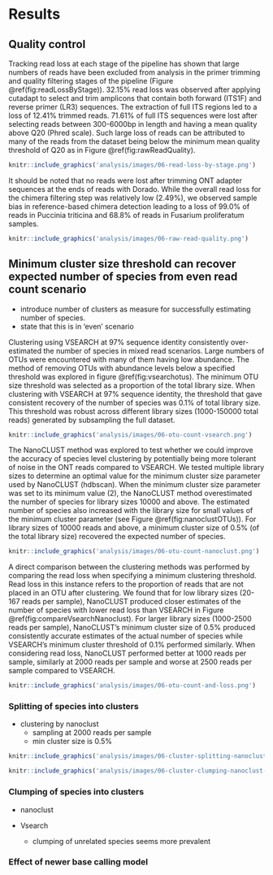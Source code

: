 
# Results

## Quality control

Tracking read loss at each stage of the pipeline has shown that large numbers of reads have been excluded from analysis in the primer trimming and quality filtering stages of the pipeline (Figure \@ref(fig:readLossByStage)).
32.15% read loss was observed after applying cutadapt to select and trim amplicons that contain both forward (ITS1F) and reverse primer (LR3) sequences.
The extraction of full ITS regions led to a loss of 12.41% trimmed reads.
71.61% of full ITS sequences were lost after selecting reads between 300-6000bp in length and having a mean quality above Q20 (Phred scale).
Such large loss of reads can be attributed to many of the reads from the dataset being below the minimum mean quality threshold of Q20 as in Figure \@ref(fig:rawReadQuality).


```r
knitr::include_graphics('analysis/images/06-read-loss-by-stage.png')
```

It should be noted that no reads were lost after trimming ONT adapter sequences at the ends of reads with Dorado.
While the overall read loss for the chimera filtering step was relatively low (2.49%), we observed sample bias in reference-based chimera detection
leading to a loss of 99.0% of reads in Puccinia triticina and 68.8% of reads in Fusarium proliferatum samples.

```r
knitr::include_graphics('analysis/images/06-raw-read-quality.png')
```

## Minimum cluster size threshold can recover expected number of species from even read count scenario {#cluster-results}

- introduce number of clusters as measure for successfully estimating number of species.
- state that this is in 'even' scenario

Clustering using VSEARCH at 97% sequence identity consistently over-estimated the number of species in mixed read scenarios.
Large numbers of OTUs were encountered with many of them having low abundance.
The method of removing OTUs with abundance levels below a specified threshold was explored in figure \@ref(fig:vsearchotus).
The minimum OTU size threshold was selected as a proportion of the total library size.
When clustering with VSEARCH at 97% sequence identity, the threshold that gave consistent recovery of the number of species was 0.1% of total library size.
This threshold was robust across different library sizes (1000-150000 total reads) generated by subsampling the full dataset.

```r
knitr::include_graphics('analysis/images/06-otu-count-vsearch.png')
```

The NanoCLUST method was explored to test whether we could improve the accuracy of species level clustering by potentially
being more tolerant of noise in the ONT reads compared to VSEARCH.
We tested multiple library sizes to determine an optimal value for the minimum cluster size parameter used by NanoCLUST (hdbscan).
When the minimum cluster size parameter was set to its minimum value (2), the NanoCLUST method overestimated the number of species for library sizes 10000 and above.
The estimated number of species also increased with the library size for small values of the minimum cluster parameter (see Figure \@ref(fig:nanoclustOTUs)).
For library sizes of 10000 reads and above, a minimum cluster size of 0.5% (of the total library size) recovered the expected number of species.


```r
knitr::include_graphics('analysis/images/06-otu-count-nanoclust.png')
```

A direct comparison between the clustering methods was performed by comparing the read loss when specifying a minimum clustering threshold.
Read loss in this instance refers to the proportion of reads that are not placed in an OTU after clustering.
We found that for low library sizes (20-167 reads per sample), NanoCLUST produced closer estimates of the number of species
with lower read loss than VSEARCH in Figure \@ref(fig:compareVsearchNanoclust).
For larger library sizes (1000-2500 reads per sample), NanoCLUST's minimum cluster size of 0.5% produced consistently
accurate estimates of the actual number of species while VSEARCH's minimum cluster threshold of 0.1% performed similarly.
When considering read loss, NanoCLUST performed better at 1000 reads per sample, similarly at 2000 reads per sample
and worse at 2500 reads per sample compared to VSEARCH.

```r
knitr::include_graphics('analysis/images/06-otu-count-and-loss.png')
```

### Splitting of species into clusters

- clustering by nanoclust
  - sampling at 2000 reads per sample
  - min cluster size is 0.5%

```r
knitr::include_graphics('analysis/images/06-cluster-splitting-nanoclust-with-tax-ex.png')
```

```r
knitr::include_graphics('analysis/images/06-cluster-clumping-nanoclust-with-tax-ex.png')
```


### Clumping of species into clusters
- nanoclust


- Vsearch
  - clumping of unrelated species seems more prevalent


### Effect of newer base calling model